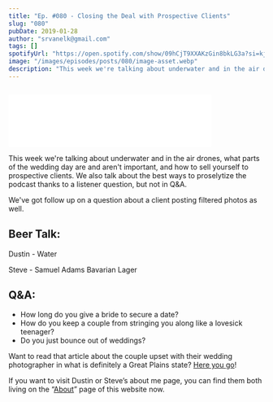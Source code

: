 ```yaml
---
title: "Ep. #080 - Closing the Deal with Prospective Clients"
slug: "080"
pubDate: 2019-01-28
author: "srvanelk@gmail.com"
tags: []
spotifyUrl: "https://open.spotify.com/show/09hCjT9XXAKzGin8bkLG3a?si=kjRZvQ1JTb6Ov3HVzSSlWA"
image: "/images/episodes/posts/080/image-asset.webp"
description: "This week we're talking about underwater and in the air drones, what parts of the wedding day are and aren't important, and how to sell yourself to prospective clients. We also talk about the best ways to proselytize the podcast thanks to a listener question, but not in Q&A."
---
```


<figure>
  <img src="/images/episodes/posts/080/image-asset.webp" alt="" />
</figure>
<iframe class="embedly-embed" src="//cdn.embedly.com/widgets/media.html?src=https%3A%2F%2Fanchor.fm%2Fweddingphotohangover%2Fembed%2Fepisodes%2FEp--080---Closing-the-Deal-with-Prospective-Clients-e325dm&url=https%3A%2F%2Fanchor.fm%2Fweddingphotohangover%2Fepisodes%2FEp--080---Closing-the-Deal-with-Prospective-Clients-e325dm&image=https%3A%2F%2Fs3-us-west-2.amazonaws.com%2Fanchor-generated-image-bank%2Fproduction%2Fpodcast_uploaded_episode400%2F805714%2F805714-1548711393212-2e2d6e965550e.jpg&key=61d05c9d54e8455ea7a9677c366be814&type=text%2Fhtml&schema=anchor&wmode=opaque" width="400" height="102" scrolling="no" frameborder="0" allow="autoplay; fullscreen" allowfullscreen="true"></iframe>

This week we're talking about underwater and in the air drones, what parts of the wedding day are and aren't important, and how to sell yourself to prospective clients. We also talk about the best ways to proselytize the podcast thanks to a listener question, but not in Q&A.

We've got follow up on a question about a client posting filtered photos as well.

## Beer Talk:

Dustin - Water

Steve - Samuel Adams Bavarian Lager

## Q&A:
- How long do you give a bride to secure a date?
- How do you keep a couple from stringing you along like a lovesick teenager?
- Do you just bounce out of weddings?

Want to read that article about the couple upset with their wedding photographer in what is definitely a Great Plains state? [Here you go](https://www.wowt.com/content/news/Newlyweds-experience-long-wait-for-wedding-photos-504029681.html)!

If you want to visit Dustin or Steve’s about me page, you can find them both living on the “[About](https://weddinghangover.com/why/)” page of this website now.
